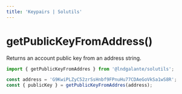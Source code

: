 ```yaml
---
title: 'Keypairs | Solutils'
---
```


# getPublicKeyFromAddress()

Returns an account public key from an address string.

```typescript
import { getPublicKeyFromAddres } from '@lndgalante/solutils';

const address = 'G9KwiPLZyC52zrSsHnbf9FPnuHu77CDAeGoVkSa1wS8R';
const { publicKey } = getPublicKeyFromAddres(address);
```
